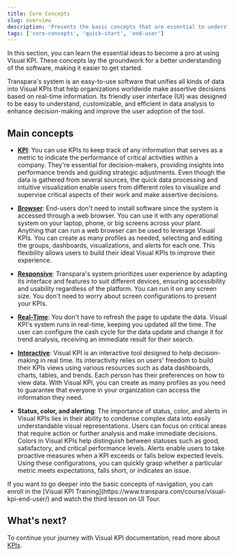```yaml
---
title: Core Concepts
slug: overview
description: 'Presents the basic concepts that are essential to understand the Transpara product.'
tags: ['core-concepts', 'quick-start', 'end-user']
---
```


In this section, you can learn the essential ideas to become a pro at using Visual KPI. These concepts lay the groundwork for a better understanding of the software, making it easier to get started.

Transpara's system is an easy-to-use software that unifies all kinds of data into Visual KPIs that help organizations worldwide make assertive decisions based on real-time information. Its friendly user interface (UI) was designed to be easy to understand, customizable, and efficient in data analysis to enhance decision-making and improve the user adoption of the tool.

## Main concepts

- **[KPI](/docs/end-user/core-concepts/kpi)**: You can use KPIs to keep track of any information that serves as a metric to indicate the performance of critical activities within a company. They're essential for decision-makers, providing insights into performance trends and guiding strategic adjustments. Even though the data is gathered from several sources, the quick data processing and intuitive visualization enable users from different roles to visualize and supervise critical aspects of their work and make assertive decisions.

- **[Browser](/docs/end-user/core-concepts/browser)**: End-users don't need to install software since the system is accessed through a web browser. You can use it with any operational system on your laptop, phone, or big screens across your plant. Anything that can run a web browser can be used to leverage Visual KPIs. You can create as many profiles as needed, selecting and editing the groups, dashboards, visualizations, and alerts for each one. This flexibility allows users to build their ideal Visual KPIs to improve their experience.

- **[Responsive](/docs/end-user/core-concepts/responsive)**: Transpara's system prioritizes user experience by adapting its interface and features to suit different devices, ensuring accessibility and usability regardless of the platform. You can run it on any screen size. You don't need to worry about screen configurations to present your KPIs.

- **[Real-Time](/docs/end-user/core-concepts/real-time)**: You don't have to refresh the page to update the data. Visual KPI's system runs in real-time, keeping you updated all the time. The user can configure the cash cycle for the data update and change it for trend analysis, receiving an immediate result for their search.

- **[Interactive](/docs/end-user/core-concepts/interactive)**: Visual KPI is an interactive tool designed to help decision-making in real time. Its interactivity relies on users' freedom to build their KPIs views using various resources such as data dashboards, charts, tables, and trends. Each person has their preferences on how to view data. With Visual KPI, you can create as many profiles as you need to guarantee that everyone in your organization can access the information they need.

- **Status, color, and alerting**: The importance of status, color, and alerts in Visual KPIs lies in their ability to condense complex data into easily understandable visual representations. Users can focus on critical areas that require action or further analysis and make immediate decisions. Colors in Visual KPIs help distinguish between statuses such as good, satisfactory, and critical performance levels. Alerts enable users to take proactive measures when a KPI exceeds or falls below expected levels. Using these configurations, you can quickly grasp whether a particular metric meets expectations, falls short, or indicates an issue.

<Callout type="training" title="Video Training">
If you want to go deeper into the basic concepts of navigation, you can enroll in the [Visual KPI Training](https://www.transpara.com/course/visual-kpi-end-user/) and watch the third lesson on UI Tour.
</Callout>

## What's next?

To continue your journey with Visual KPI documentation, read more about [KPIs](/docs/end-user/core-concepts/kpi).